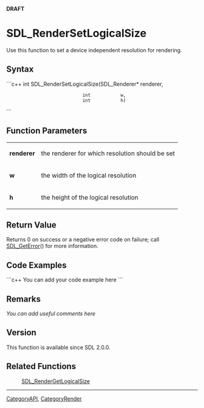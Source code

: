 <span color="red">'''DRAFT'''</span>

<!-- #*^*^*^*^*See http://wiki.libsdl.org/moin.cgi/SGFunctions for details on editing this page*^*^*^*^* -->


= SDL_RenderSetLogicalSize =
Use this function to set a device independent resolution for rendering.




== Syntax ==
```c++
int SDL_RenderSetLogicalSize(SDL_Renderer* renderer,
                             int           w,
                             int           h)
```


== Function Parameters ==
{|
|'''renderer'''
|the renderer for which resolution should be set
|-
|'''w'''
|the width of the logical resolution
|-
|'''h'''
|the height of the logical resolution
|}


== Return Value ==
Returns 0 on success or a negative error code on failure; call [[SDL_GetError]]() for more information.


== Code Examples ==
```c++
You can add your code example here
```

<!-- #Leave this section as-is unless you have a code example to put in.  In that case, replace You can add your code example here with your code example following the Style Guide instructions.  Leave the rest of the markup alone and delete this comment. -->


== Remarks ==
''You can add useful comments here''

<!-- #Leave this section as-is unless you have a remark to put in.  In that case, replace ''You can add useful comments here'' with your remark(s) following the Style Guide instructions.  Leave the rest of the markup alone and delete this comment. -->

== Version ==
This function is available since SDL 2.0.0.

== Related Functions ==
:[[SDL_RenderGetLogicalSize]]

----
[[CategoryAPI]], [[CategoryRender]]
